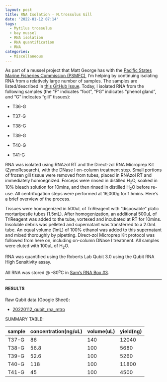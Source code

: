 ```yaml
---
layout: post
title: RNA Isolation - M.trossulus Gill
date: '2022-01-12 07:14'
tags: 
  - Mytilus trossulus
  - bay mussel
  - RNA isolation
  - RNA quantification
  - RNA
categories: 
  - Miscellaneous
---
```

As part of a mussel project that Matt George has with the [Pacific States Marine Fisheries Commission (PSMFC)](https://www.psmfc.org/), I'm helping by continuing isolating RNA from a relatively large number of samples. The samples are listed/described in [this GitHub Issue](https://github.com/RobertsLab/resources/issues/1352). Today, I isolated RNA from the following samples (the "F" indicates "foot", "PG" indicates "phenol gland", and "G" indicates "gill" tissues):

- T36-G

- T37-G

- T38-G

- T39-G

- T40-G

- T41-G


RNA was isolated using RNAzol RT and the Direct-zol RNA Microprep Kit (ZymoResearch), with the DNase I on-column treatment step. Small portions of frozen gill tissue were removed from tubes, placed in RNAzol RT and immediately homoegnized. Forceps were rinsed in distilled H<sub>2</sub>O, soaked in 10% bleach solution for 10mins, and then rinsed in distilled H<sub>2</sub>O before re-use. All centrifugation steps were performed at 16,000g for 1.5mins. Here's a brief overview of the process.

Tissues were homogenized in 500uL of TriReagent with "disposable" platic mortar/pestle tubes (1.5mL). After homogenization, an additional 500uL of TriReagent was added to the tube, vortexed and incubated at RT for 10mins. Insoluble debris was pelleted and supernatant was transferred to a 2.0mL tube. An equal volume (1mL) of 100% ethanol was added to this supernatant and mixed thoroughly by pipetting. Direct-zol Microprep Kit protocol was followed from here on, including on-column DNase I treatment. All samples were eluted with 100uL of H<sub>2</sub>O.

RNA was quantified using the Roberts Lab Qubit 3.0 using the Qubit RNA High Sensitivity assay.

All RNA was stored @ -80<sup>o</sup>C in [Sam's RNA Box #3](https://docs.google.com/spreadsheets/d/1j9jm3b91IkVfG0EsSjQpR--t2R97YXEQPaOFqsOqjhc/edit?usp=sharing).

---

#### RESULTS


Raw Qubit data (Google Sheet):

- [20220112_qubit_rna_mtro](https://docs.google.com/spreadsheets/d/1AdV5vT1CVX5C9X7Vbx3ytQmC8S-y5FF6Gl9IJk0oCCY/edit?usp=sharing)

SUMMARY TABLE:

| sample | concentration(ng/uL) | volume(uL) | yield(ng) |
|--------|----------------------|------------|-----------|
| T37-G  | 86                   | 140        | 12040     |
| T38-G  | 56.8                 | 100        | 5680      |
| T39-G  | 52.6                 | 100        | 5260      |
| T40-G  | 118                  | 100        | 11800     |
| T41-G  | 45                   | 100        | 4500      |